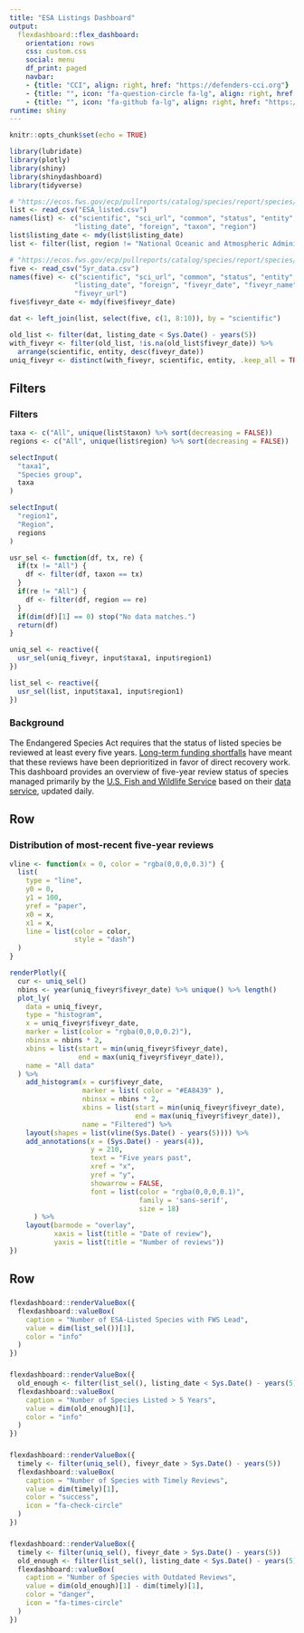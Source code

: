 ```yaml
---
title: "ESA Listings Dashboard"
output: 
  flexdashboard::flex_dashboard:
    orientation: rows
    css: custom.css
    social: menu
    df_print: paged
    navbar:
    - {title: "CCI", align: right, href: "https://defenders-cci.org"}
    - {title: "", icon: "fa-question-circle fa-lg", align: right, href: "mailto:jmalcom@defenders.org?subject=ESA listings dashboard"}
    - {title: "", icon: "fa-github fa-lg", align: right, href: "https://github.com/Defenders-CCI/"}
runtime: shiny
---
```


```r
knitr::opts_chunk$set(echo = TRUE)

library(lubridate)
library(plotly)
library(shiny)
library(shinydashboard)
library(tidyverse)

# "https://ecos.fws.gov/ecp/pullreports/catalog/species/report/species/export?format=csv&distinct=true&columns=%2Fspecies%40sn%2Ccn%2Cstatus%2Cdesc%2Clisting_date%2Ccountry%3B%2Fspecies%2Ftaxonomy%40group%3B%2Fspecies%2Ffws_region%40desc&sort=%2Fspecies%40sn%20asc&filter=%2Fspecies%40country%20!%3D%20'Foreign'&filter=%2Fspecies%40status%20in%20('Endangered'%2C'Threatened')"
list <- read_csv("ESA_listed.csv")
names(list) <- c("scientific", "sci_url", "common", "status", "entity", 
                "listing_date", "foreign", "taxon", "region")
list$listing_date <- mdy(list$listing_date)
list <- filter(list, region != "National Oceanic and Atmospheric Administration")

# "https://ecos.fws.gov/ecp/pullreports/catalog/species/report/species/export?format=csv&distinct=true&columns=%2Fspecies%40sn%2Ccn%2Cstatus%2Cdesc%2Clisting_date%2Ccountry%3B%2Fspecies%2Fdocument%40doc_date%2Ctitle&sort=%2Fspecies%40cn%20asc%3B%2Fspecies%40sn%20asc%3B%2Fspecies%40country%20desc&filter=%2Fspecies%40status%20in%20('Endangered'%2C'Threatened')&filter=%2Fspecies%40country%20!%3D%20'Foreign'&filter=%2Fspecies%2Fdocument%40doc_type%20%3D%20'Five%20Year%20Review'"
five <- read_csv("5yr_data.csv")
names(five) <- c("scientific", "sci_url", "common", "status", "entity", 
                "listing_date", "foreign", "fiveyr_date", "fiveyr_name",
                "fiveyr_url")
five$fiveyr_date <- mdy(five$fiveyr_date)

dat <- left_join(list, select(five, c(1, 8:10)), by = "scientific")

old_list <- filter(dat, listing_date < Sys.Date() - years(5))
with_fiveyr <- filter(old_list, !is.na(old_list$fiveyr_date)) %>%
  arrange(scientific, entity, desc(fiveyr_date))
uniq_fiveyr <- distinct(with_fiveyr, scientific, entity, .keep_all = TRUE)
```


Filters {.sidebar}
-----------------------------------------------------

### Filters

```r
taxa <- c("All", unique(list$taxon) %>% sort(decreasing = FALSE))
regions <- c("All", unique(list$region) %>% sort(decreasing = FALSE))

selectInput(
  "taxa1",
  "Species group",
  taxa
)

selectInput(
  "region1",
  "Region",
  regions
)
```

```r
usr_sel <- function(df, tx, re) {
  if(tx != "All") {
    df <- filter(df, taxon == tx)
  }
  if(re != "All") {
    df <- filter(df, region == re)
  }
  if(dim(df)[1] == 0) stop("No data matches.")
  return(df)
}

uniq_sel <- reactive({ 
  usr_sel(uniq_fiveyr, input$taxa1, input$region1) 
})

list_sel <- reactive({ 
  usr_sel(list, input$taxa1, input$region1) 
})
```

### Background

The Endangered Species Act requires that the status of listed species be reviewed at least every five years. [Long-term funding shortfalls](https://defenders-cci.org/publication/conservation-funding/) have meant that these reviews have been deprioritized in favor of direct recovery work. This dashboard provides an overview of five-year review status of species managed primarily by the [U.S. Fish and Wildlife Service](https://www.fws.gov) based on their [data service](https://ecos.fws.gov/ecp/report/ad-hoc-documentation?catalogId=species&reportId=species), updated daily. 

Row {data-height=750}
-----------------------------------------------------

### Distribution of most-recent five-year reviews

```r
vline <- function(x = 0, color = "rgba(0,0,0,0.3)") {
  list(
    type = "line", 
    y0 = 0,
    y1 = 100, 
    yref = "paper",
    x0 = x, 
    x1 = x, 
    line = list(color = color,
                style = "dash")
  )
}

renderPlotly({
  cur <- uniq_sel()
  nbins <- year(uniq_fiveyr$fiveyr_date) %>% unique() %>% length() 
  plot_ly(
    data = uniq_fiveyr,
    type = "histogram",
    x = uniq_fiveyr$fiveyr_date,
    marker = list(color = "rgba(0,0,0,0.2)"),
    nbinsx = nbins * 2,
    xbins = list(start = min(uniq_fiveyr$fiveyr_date),
                 end = max(uniq_fiveyr$fiveyr_date)),
    name = "All data"
  ) %>% 
    add_histogram(x = cur$fiveyr_date,
                  marker = list( color = "#EA8439" ),
                  nbinsx = nbins * 2,
                  xbins = list(start = min(uniq_fiveyr$fiveyr_date),
                               end = max(uniq_fiveyr$fiveyr_date)),
                  name = "Filtered") %>%
    layout(shapes = list(vline(Sys.Date() - years(5)))) %>%
    add_annotations(x = (Sys.Date() - years(4)),
                    y = 210,
                    text = "Five years past",
                    xref = "x",
                    yref = "y",
                    showarrow = FALSE,
                    font = list(color = "rgba(0,0,0,0.1)",
                                family = 'sans-serif',
                                size = 18)
      ) %>%
    layout(barmode = "overlay",
           xaxis = list(title = "Date of review"),
           yaxis = list(title = "Number of reviews"))
})
```

Row {data-height=150}
-------------------------------------------------------------
### {.value-box}

```r
flexdashboard::renderValueBox({
  flexdashboard::valueBox(
    caption = "Number of ESA-Listed Species with FWS Lead",
    value = dim(list_sel())[1],
    color = "info"
  )
})
```

### {.value-box}

```r
flexdashboard::renderValueBox({
  old_enough <- filter(list_sel(), listing_date < Sys.Date() - years(5))
  flexdashboard::valueBox(
    caption = "Number of Species Listed > 5 Years",
    value = dim(old_enough)[1],
    color = "info"
  )
})
```

### {.value-box}

```r
flexdashboard::renderValueBox({
  timely <- filter(uniq_sel(), fiveyr_date > Sys.Date() - years(5))
  flexdashboard::valueBox(
    caption = "Number of Species with Timely Reviews",
    value = dim(timely)[1],
    color = "success",
    icon = "fa-check-circle"
  )
})
```

### {.value-box}

```r
flexdashboard::renderValueBox({
  timely <- filter(uniq_sel(), fiveyr_date > Sys.Date() - years(5))
  old_enough <- filter(list_sel(), listing_date < Sys.Date() - years(5))
  flexdashboard::valueBox(
    caption = "Number of Species with Outdated Reviews",
    value = dim(old_enough)[1] - dim(timely)[1],
    color = "danger",
    icon = "fa-times-circle"
  )
})
```

